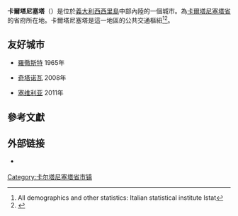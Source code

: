 {{Infobox Italian comune
| name              = 卡爾塔尼塞塔
| native_name       = Caltanissetta
| official_name     = 
| image_skyline     = Caltanissetta Panorama 2018.jpg
| image_caption     = 全景图
| img_coa           = Caltanissetta-Stemma.png
| shield_size       = 65px
| region            = [[西西里岛|西西里大区]] 
| province          = [[卡爾塔尼塞塔省|卡爾塔尼塞塔省]] 
| elevation_m       = 568
| area_total_km2    = 416
| population_as_of  = 2016年1月1日 
| population_total  = 63,360
| population_density_km2 = 150.4
| timezone          = [[欧洲中部时间|CET]]、[[UTC|UTC]]+1 
| coordinates       = 
| telephone         = 0934
| postalcode        = 93100
| gentilic          = 
| website           = {{URL|https://comune.caltanissetta.it/}}
}}
'''卡爾塔尼塞塔'''（{{lang|it| Caltanissetta}}）是位於[[義大利|義大利]][[西西里島|西西里島]]中部內陸的一個城市。為[[卡爾塔尼塞塔省|卡爾塔尼塞塔省]]的省府所在地。卡爾塔尼塞塔是這一地區的公共交通樞紐<ref>All demographics and other statistics: Italian statistical institute Istat</ref><ref> {{Cite book | author = 鹽野七生 | title = 羅馬滅亡後的地中海世界（上） | location = 北京 | publisher = 中信 | date = 2014年7月 | pages = 56、58-59 | ISBN = 9787508644981 | accessdate = 2018年7月10日 | language = 中文}} </ref>。

==友好城市==
* {{USA}}[[羅徹斯特_(紐約州)|羅徹斯特]] 1965年
* {{ITA}}[[奇塔诺瓦|奇塔诺瓦]] 2008年
* {{ESP}}[[塞维利亚|塞维利亚]] 2011年

==參考文獻==
{{reflist}}

== 外部链接 ==
{{commons|Caltanissetta|position=left}}
* {{Official site|https://comune.caltanissetta.it/}} {{it}}

{{卡爾塔尼塞塔省市鎮}}
{{Authority control}}

{{DEFAULTSORT:Caltanissetta}}
[[Category:卡尔塔尼塞塔省市镇|Category:卡尔塔尼塞塔省市镇]]